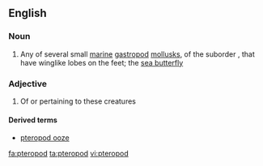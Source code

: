 ==English==

===Noun===
{{en-noun}}

# Any of several small [[marine]] [[gastropod]] [[mollusk]]s, of the suborder ''{{taxlink|Thecosomata|suborder}}'', that have winglike lobes on the feet; the [[sea butterfly]]

===Adjective===
{{en-adj|-}}

# Of or pertaining to these creatures

====Derived terms====
*[[pteropod ooze]]

[[fa:pteropod]]
[[ta:pteropod]]
[[vi:pteropod]]